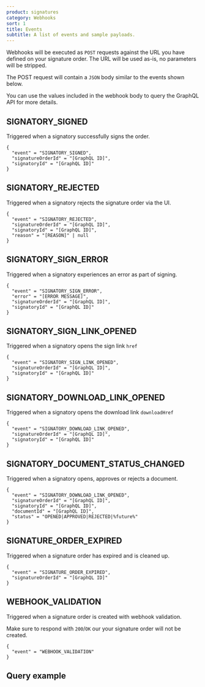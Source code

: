 ```yaml
---
product: signatures
category: Webhooks
sort: 1
title: Events
subtitle: A list of events and sample payloads.
---
```



Webhooks will be executed as `POST` requests against the URL you have defined on your signature order. The URL will be used as-is, no parameters will be stripped.

The POST request will contain a `JSON` body similar to the events shown below.

You can use the values included in the webhook body to query the GraphQL API for more details.

## SIGNATORY_SIGNED

Triggered when a signatory successfully signs the order.

```
{
  "event" = "SIGNATORY_SIGNED",
  "signatureOrderId" = "[GraphQL ID]",
  "signatoryId" = "[GraphQL ID]"
}
```

## SIGNATORY_REJECTED

Triggered when a signatory rejects the signature order via the UI.

```
{
  "event" = "SIGNATORY_REJECTED",
  "signatureOrderId" = "[GraphQL ID]",
  "signatoryId" = "[GraphQL ID]",
  "reason" = "[REASON]" | null
}
```

## SIGNATORY_SIGN_ERROR

Triggered when a signatory experiences an error as part of signing.

```
{
  "event" = "SIGNATORY_SIGN_ERROR",
  "error" = "[ERROR MESSAGE]",
  "signatureOrderId" = "[GraphQL ID]",
  "signatoryId" = "[GraphQL ID]"
}
```

## SIGNATORY_SIGN_LINK_OPENED

Triggered when a signatory opens the sign link `href`

```
{
  "event" = "SIGNATORY_SIGN_LINK_OPENED",
  "signatureOrderId" = "[GraphQL ID]",
  "signatoryId" = "[GraphQL ID]"
}
```

## SIGNATORY_DOWNLOAD_LINK_OPENED

Triggered when a signatory opens the download link `downloadHref`

```
{
  "event" = "SIGNATORY_DOWNLOAD_LINK_OPENED",
  "signatureOrderId" = "[GraphQL ID]",
  "signatoryId" = "[GraphQL ID]"
}
```

## SIGNATORY_DOCUMENT_STATUS_CHANGED

Triggered when a signatory opens, approves or rejects a document.

```
{
  "event" = "SIGNATORY_DOWNLOAD_LINK_OPENED",
  "signatureOrderId" = "[GraphQL ID]",
  "signatoryId" = "[GraphQL ID]",
  "documentId" = "[GraphQL ID]",
  "status" = "OPENED|APPROVED|REJECTED|%future%"
}
```

## SIGNATURE_ORDER_EXPIRED

Triggered when a signature order has expired and is cleaned up.

```
{
  "event" = "SIGNATURE_ORDER_EXPIRED",
  "signatureOrderId" = "[GraphQL ID]"
}
```

## WEBHOOK_VALIDATION

Triggered when a signature order is created with webhook validation.

Make sure to respond with `200`/`OK` our your signature order will not be created.

```
{
  "event" = "WEBHOOK_VALIDATION"
}
```

## Query example


<CodeBlock text={signatoryWebhookExample.query.trim()} />
